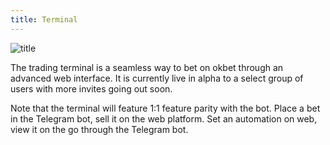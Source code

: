 ```yaml
---
title: Terminal
---
```


![title](/images/terminal.jpeg)

The trading terminal is a seamless way to bet on okbet through an advanced web interface. It is currently live in alpha to a select group of users with more invites going out soon. 

Note that the terminal will feature 1:1 feature parity with the bot. Place a bet in the Telegram bot, sell it on the web platform. Set an automation on web, view it on the go through the Telegram bot.

